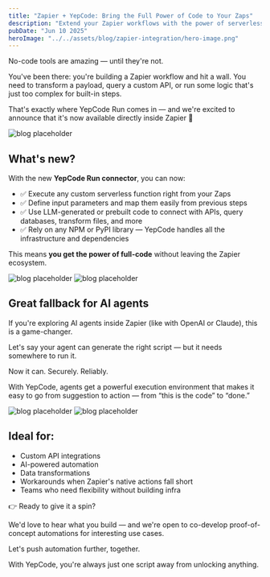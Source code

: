 ```yaml
---
title: "Zapier + YepCode: Bring the Full Power of Code to Your Zaps"
description: "Extend your Zapier workflows with the power of serverless functions. The new YepCode connector lets you run custom code securely, using any NPM or PyPI library — all without managing infrastructure."
pubDate: "Jun 10 2025"
heroImage: "../../assets/blog/zapier-integration/hero-image.png"
---
```


No-code tools are amazing — until they're not.

You've been there: you're building a Zapier workflow and hit a wall. You need to transform a payload, query a custom API, or run some logic that's just too complex for built-in steps.

That's exactly where YepCode Run comes in — and we're excited to announce that it's now available directly inside Zapier 🎉

![blog placeholder](/src/assets/blog/zapier-integration/image-01.png)

## What's new?

With the new **YepCode Run connector**, you can now:

- ✅ Execute any custom serverless function right from your Zaps
- ✅ Define input parameters and map them easily from previous steps
- ✅ Use LLM-generated or prebuilt code to connect with APIs, query databases, transform files, and more
- ✅ Rely on any NPM or PyPI library — YepCode handles all the infrastructure and dependencies

This means **you get the power of full-code** without leaving the Zapier ecosystem.

![blog placeholder](/src/assets/blog/zapier-integration/image-02.png)
![blog placeholder](/src/assets/blog/zapier-integration/image-03.png)

## Great fallback for AI agents

If you're exploring AI agents inside Zapier (like with OpenAI or Claude), this is a game-changer.

Let's say your agent can generate the right script — but it needs somewhere to run it.

Now it can. Securely. Reliably.

With YepCode, agents get a powerful execution environment that makes it easy to go from suggestion to action — from “this is the code” to “done.”

![blog placeholder](/src/assets/blog/zapier-integration/image-04.png)
![blog placeholder](/src/assets/blog/zapier-integration/image-05.png)

## Ideal for:

- Custom API integrations
- AI-powered automation
- Data transformations
- Workarounds when Zapier's native actions fall short
- Teams who need flexibility without building infra

👉 Ready to give it a spin?

We'd love to hear what you build — and we're open to co-develop proof-of-concept automations for interesting use cases.

Let's push automation further, together.

With YepCode, you're always just one script away from unlocking anything.

